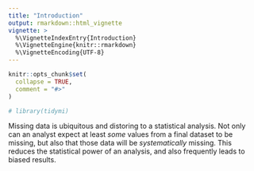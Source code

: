 ```yaml
---
title: "Introduction"
output: rmarkdown::html_vignette
vignette: >
  %\VignetteIndexEntry{Introduction}
  %\VignetteEngine{knitr::rmarkdown}
  %\VignetteEncoding{UTF-8}
---
```


```r
knitr::opts_chunk$set(
  collapse = TRUE,
  comment = "#>"
)
```

```r
# library(tidymi)
```

Missing data is ubiquitous and distoring to a statistical analysis. Not only can an analyst expect at least *some* values from a final dataset to be missing, but also that those data will be *systematically* missing. This reduces the statistical power of an analysis, and also frequently leads to biased results.


